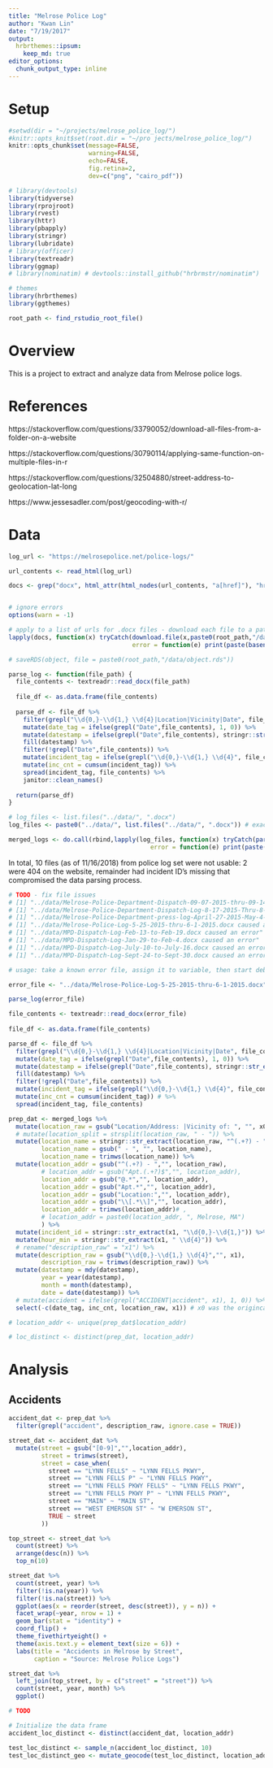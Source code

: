 ```yaml
---
title: "Melrose Police Log"
author: "Kwan Lin"
date: "7/19/2017"
output:
  hrbrthemes::ipsum:
    keep_md: true
editor_options:
  chunk_output_type: inline
---
```


# Setup

```r
#setwd(dir = "~/projects/melrose_police_log/")
#knitr::opts_knit$set(root.dir = "~/pro jects/melrose_police_log/")
knitr::opts_chunk$set(message=FALSE,
                      warning=FALSE,
                      echo=FALSE,
                      fig.retina=2,
                      dev=c("png", "cairo_pdf"))
```

```r
# library(devtools)
library(tidyverse)
library(rprojroot)
library(rvest)
library(httr)
library(pbapply)
library(stringr)
library(lubridate)
# library(officer)
library(textreadr)
library(ggmap)
# library(nominatim) # devtools::install_github("hrbrmstr/nominatim")

# themes
library(hrbrthemes)
library(ggthemes)
```

```r
root_path <- find_rstudio_root_file()
```

# Overview

This is a project to extract and analyze data from Melrose police logs.

# References

https://stackoverflow.com/questions/33790052/download-all-files-from-a-folder-on-a-website

https://stackoverflow.com/questions/30790114/applying-same-function-on-multiple-files-in-r

https://stackoverflow.com/questions/32504880/street-address-to-geolocation-lat-long

https://www.jessesadler.com/post/geocoding-with-r/

# Data

```r
log_url <- "https://melrosepolice.net/police-logs/"

url_contents <- read_html(log_url)

docs <- grep("docx", html_attr(html_nodes(url_contents, "a[href]"), "href"), value=TRUE)


# ignore errors
options(warn = -1)

# apply to a list of urls for .docx files - download each file to a path. includes error handling
lapply(docs, function(x) tryCatch(download.file(x,paste0(root_path,"/data/",basename(x))),
                                  error = function(e) print(paste(basename(x), 'did not work out'))))

# saveRDS(object, file = paste0(root_path,"/data/object.rds"))
```

```r
parse_log <- function(file_path) {
  file_contents <- textreadr::read_docx(file_path)
  
  file_df <- as.data.frame(file_contents)
  
  parse_df <- file_df %>%
    filter(grepl("\\d{0,}-\\d{1,} \\d{4}|Location|Vicinity|Date", file_contents)) %>%
    mutate(date_tag = ifelse(grepl("Date",file_contents), 1, 0)) %>%
    mutate(datestamp = ifelse(grepl("Date",file_contents), stringr::str_extract(file_contents, "\\d+/\\d+/\\d+"),NA)) %>%
    fill(datestamp) %>%
    filter(!grepl("Date",file_contents)) %>%
    mutate(incident_tag = ifelse(grepl("\\d{0,}-\\d{1,} \\d{4}", file_contents),1,0)) %>%
    mutate(inc_cnt = cumsum(incident_tag)) %>%
    spread(incident_tag, file_contents) %>%
    janitor::clean_names() 
  
  return(parse_df)
}

```

```r
# log_files <- list.files("../data/", ".docx")
log_files <- paste0("../data/", list.files("../data/", ".docx")) # exact relative path

merged_logs <- do.call(rbind,lapply(log_files, function(x) tryCatch(parse_log(x),
                                       error = function(e) print(paste(x, "caused an error")))))

```

In total, 10 files (as of 11/16/2018) from police log set were not usable: 2 were 404 on the website, remainder had incident ID's missing that compromised the data parsing process.

```r
# TODO - fix file issues
# [1] "../data/Melrose-Police-Department-Dispatch-09-07-2015-thru-09-14-2015.docx caused an error" - identified issue: some records have no incident id
# [1] "../data/Melrose-Police-Department-Dispatch-Log-8-17-2015-Thru-8-24-2015.docx caused an error" - corrupt file?
# [1] "../data/Melrose-Police-Department-press-log-April-27-2015-May-4-2015.docx caused an error" - identified issue: some records have no incident id
# [1] "../data/Melrose-Police-Log-5-25-2015-thru-6-1-2015.docx caused an error" - identified issue: some records have no incident id 
# [1] "../data/MPD-Dispatch-Log-Feb-13-to-Feb-19.docx caused an error"
# [1] "../data/MPD-Dispatch-Log-Jan-29-to-Feb-4.docx caused an error"
# [1] "../data/MPD-Dispatch-Log-July-10-to-July-16.docx caused an error"
# [1] "../data/MPD-Dispatch-Log-Sept-24-to-Sept-30.docx caused an error"

# usage: take a known error file, assign it to variable, then start debugging

error_file <- "../data/Melrose-Police-Log-5-25-2015-thru-6-1-2015.docx"

parse_log(error_file)

file_contents <- textreadr::read_docx(error_file)
  
file_df <- as.data.frame(file_contents)

parse_df <- file_df %>%
  filter(grepl("\\d{0,}-\\d{1,} \\d{4}|Location|Vicinity|Date", file_contents)) %>%
  mutate(date_tag = ifelse(grepl("Date",file_contents), 1, 0)) %>%
  mutate(datestamp = ifelse(grepl("Date",file_contents), stringr::str_extract(file_contents, "\\d+/\\d+/\\d+"),NA)) %>%
  fill(datestamp) %>%
  filter(!grepl("Date",file_contents)) %>%
  mutate(incident_tag = ifelse(grepl("\\d{0,}-\\d{1,} \\d{4}", file_contents),1,0)) %>%
  mutate(inc_cnt = cumsum(incident_tag)) # %>%
  spread(incident_tag, file_contents) 

```


```r
prep_dat <- merged_logs %>%
  mutate(location_raw = gsub("Location/Address: |Vicinity of: ", "", x0)) %>%
  # mutate(location_split = strsplit(location_raw, " - ")) %>%
  mutate(location_name = stringr::str_extract(location_raw, "^(.+?) - "),
         location_name = gsub(" - ", "", location_name),
         location_name = trimws(location_name)) %>%
  mutate(location_addr = gsub("^(.+?) - ","", location_raw),
         # location_addr = gsub("Apt.(.+?)$","", location_addr),
         location_addr = gsub("@.*","", location_addr),
         location_addr = gsub("Apt.*","", location_addr),
         location_addr = gsub("Location:","", location_addr),
         location_addr = gsub("\\[.*\\]","", location_addr),
         location_addr = trimws(location_addr)# ,
         # location_addr = paste0(location_addr, ", Melrose, MA")
         ) %>%
  mutate(incident_id = stringr::str_extract(x1, "\\d{0,}-\\d{1,}")) %>% # \\d{4}
  mutate(hour_min = stringr::str_extract(x1, " \\d{4}")) %>%
  # rename("description_raw" = "x1") %>%
  mutate(description_raw = gsub("\\d{0,}-\\d{1,} \\d{4}","", x1),
         description_raw = trimws(description_raw)) %>%
  mutate(datestamp = mdy(datestamp),
         year = year(datestamp),
         month = month(datestamp),
         date = date(datestamp)) %>%
  # mutate(accident = ifelse(grepl("ACCIDENT|accident", x1), 1, 0)) %>%
  select(-c(date_tag, inc_cnt, location_raw, x1)) # x0 was the origincal location/address row 

# location_addr <- unique(prep_dat$location_addr)

# loc_distinct <- distinct(prep_dat, location_addr)


```

# Analysis

## Accidents 

```r
accident_dat <- prep_dat %>%
  filter(grepl("accident", description_raw, ignore.case = TRUE))
```

```r
street_dat <- accident_dat %>%
  mutate(street = gsub("[0-9]","",location_addr),
         street = trimws(street),
         street = case_when(
           street == "LYNN FELLS" ~ "LYNN FELLS PKWY",
           street == "LYNN FELLS P" ~ "LYNN FELLS PKWY",
           street == "LYNN FELLS PKWY FELLS" ~ "LYNN FELLS PKWY",
           street == "LYNN FELLS PKWY P" ~ "LYNN FELLS PKWY",
           street == "MAIN" ~ "MAIN ST",
           street == "WEST EMERSON ST" ~ "W EMERSON ST",
           TRUE ~ street
         ))

top_street <- street_dat %>%
  count(street) %>%
  arrange(desc(n)) %>%
  top_n(10)

```

```r
street_dat %>%
  count(street, year) %>%
  filter(!is.na(year)) %>%
  filter(!is.na(street)) %>%
  ggplot(aes(x = reorder(street, desc(street)), y = n)) +
  facet_wrap(~year, nrow = 1) +
  geom_bar(stat = "identity") +
  coord_flip() +
  theme_fivethirtyeight() +
  theme(axis.text.y = element_text(size = 6)) +
  labs(title = "Accidents in Melrose by Street",
       caption = "Source: Melrose Police Logs")
```

```r
street_dat %>%
  left_join(top_street, by = c("street" = "street")) %>%
  count(street, year, month) %>%
  ggplot()
```

```r
# TODO

# Initialize the data frame
accident_loc_distinct <- distinct(accident_dat, location_addr)

test_loc_distinct <- sample_n(accident_loc_distinct, 10)
test_loc_distinct_geo <- mutate_geocode(test_loc_distinct, location_addr)
```